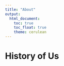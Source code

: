 ```yaml
---
title: "About"
output: 
  html_document:
    toc: true
    toc_float: true
    theme: cerulean
---
```


# History of Us


